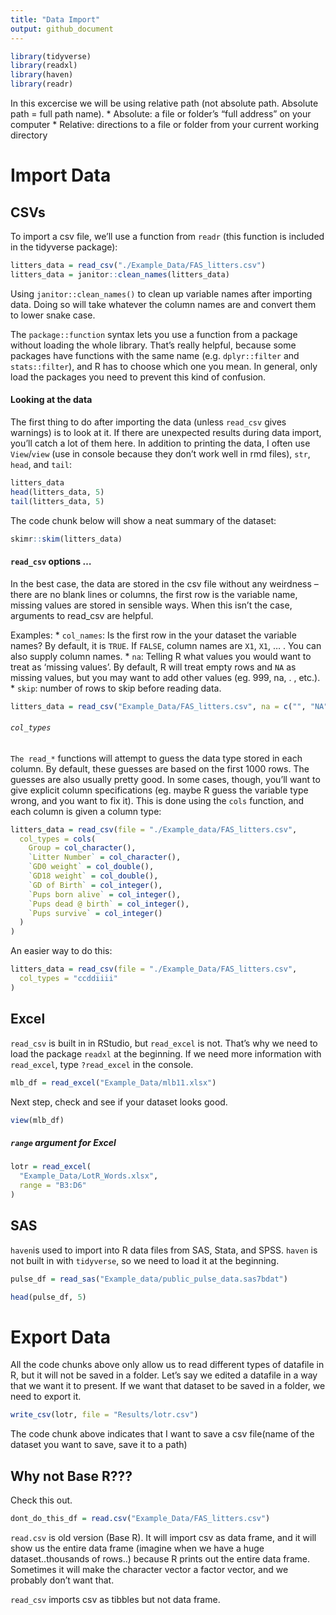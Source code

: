 ```yaml
---
title: "Data Import"
output: github_document
---
```


```r
library(tidyverse)
library(readxl)
library(haven)
library(readr)
```

In this excercise we will be using relative path (not absolute path. Absolute path = full path name). 
* Absolute: a file or folder’s “full address” on your computer
* Relative: directions to a file or folder from your current working directory

# Import Data

## CSVs

To import a csv file, we’ll use a function from `readr` (this function is included in the tidyverse package):

```r
litters_data = read_csv("./Example_Data/FAS_litters.csv")
litters_data = janitor::clean_names(litters_data)
```

Using `janitor::clean_names()` to clean up variable names after importing data. Doing so will take whatever the column names are and convert them to lower snake case.

The `package::function` syntax lets you use a function from a package without loading the whole library. That’s really helpful, because some packages have functions with the same name (e.g. `dplyr::filter` and `stats::filter`), and R has to choose which one you mean. In general, only load the packages you need to prevent this kind of confusion. 

#### Looking at the data

The first thing to do after importing the data (unless `read_csv` gives warnings) is to look at it. If there are unexpected results during data import, you’ll catch a lot of them here. In addition to printing the data, I often use `View`/`view` (use in console because they don't work well in rmd files), `str`, `head`, and `tail`:

```r
litters_data
head(litters_data, 5)
tail(litters_data, 5)
```

The code chunk below will show a neat summary of the dataset:
```r
skimr::skim(litters_data)
```

#### `read_csv` options ...

In the best case, the data are stored in the csv file without any weirdness – there are no blank lines or columns, the first row is the variable name, missing values are stored in sensible ways. 
When this isn’t the case, arguments to read_csv are helpful.

Examples:
* `col_names`: Is the first row in the your dataset the variable names? By default, it is `TRUE`. If `FALSE`, column names are `X1`, `X1`, … . You can also supply column names.
* `na`: Telling R what values you would want to treat as 'missing values'. By default, R will treat empty rows and `NA` as missing values, but you may want to add other values (eg. 999, na, . , etc.).
* `skip`: number of rows to skip before reading data.

```r
litters_data = read_csv("Example_Data/FAS_litters.csv", na = c("", "NA", 999, 88,) skip = 2)
```

###### `col_types`

`The read_*` functions will attempt to guess the data type stored in each column. By default, these guesses are based on the first 1000 rows. The guesses are also usually pretty good. In some cases, though, you’ll want to give explicit column specifications (eg. maybe R guess the variable type wrong, and you want to fix it). This is done using the `cols` function, and each column is given a column type:

```r
litters_data = read_csv(file = "./Example_data/FAS_litters.csv",
  col_types = cols(
    Group = col_character(),
    `Litter Number` = col_character(),
    `GD0 weight` = col_double(),
    `GD18 weight` = col_double(),
    `GD of Birth` = col_integer(),
    `Pups born alive` = col_integer(),
    `Pups dead @ birth` = col_integer(),
    `Pups survive` = col_integer()
  )
)
```

An easier way to do this:
```r
litters_data = read_csv(file = "./Example_Data/FAS_litters.csv",
  col_types = "ccddiiii"
)
```

## Excel

`read_csv` is built in in RStudio, but `read_excel` is not. That's why we need to load the package `readxl` at the beginning.
If we need more information with `read_excel`, type `?read_excel` in the console.

```r
mlb_df = read_excel("Example_Data/mlb11.xlsx")
```

Next step, check and see if your dataset looks good.
```r
view(mlb_df)
```

##### `range` argument for Excel
```r
lotr = read_excel(
  "Example_Data/LotR_Words.xlsx",
  range = "B3:D6"
)
```

## SAS

`haven`is used to import into R data files from SAS, Stata, and SPSS. `haven` is not built in with `tidyverse`, so we need to load it at the beginning.

```r
pulse_df = read_sas("Example_data/public_pulse_data.sas7bdat")

head(pulse_df, 5)
```

# Export Data

All the code chunks above only allow us to read different types of datafile in R, but it will not be saved in a folder. Let's say we edited a datafile in a way that we want it to present. If we want that dataset to be saved in a folder, we need to export it.

```r
write_csv(lotr, file = "Results/lotr.csv")
```
The code chunk above indicates that I want to save a csv file(name of the dataset you want to save, save it to a path)


## Why not Base R???

Check this out.
```r
dont_do_this_df = read.csv("Example_Data/FAS_litters.csv")
```
`read.csv` is old version (Base R). It will import csv as data frame, and it will show us the entire data frame (imagine when we have a huge dataset..thousands of rows..) because R prints out the entire data frame. Sometimes it will make the character vector a factor vector, and we probably don't want that.

`read_csv` imports csv as tibbles but not data frame.




